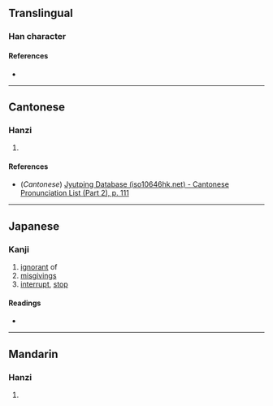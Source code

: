 {{character info}}
==Translingual==

===Han character===
{{Han char|rn=61|rad=心|as=14|sn=17|four=|canj=PPKO|ids=⿰忄疑}}

====References====
* {{Han ref|kx=0406.350|dkj=11374|dj=0747.280|hdz=42365.030|uh=61DD|ud=25053}}

----

==Cantonese==

===Hanzi===
{{yue-hanzi|jyut=[[ngoi6]], [[oi6]]|y=ngoi6, oi6}}

# {{rfdef|yue|sort=心14}}

====References====
* (''Cantonese'') [http://www.iso10646hk.net/jp/document/download.jsp Jyutping Database (iso10646hk.net) - Cantonese Pronunciation List (Part 2), p. 111]

----

==Japanese==

===Kanji===
{{ja-kanji|grade=|rs=心14}}

# [[ignorant]] of
# [[misgivings]]
# [[interrupt]], [[stop]]

====Readings====
* {{ja-readings
|on=がい, ぎ, ぎょく, ごき
}}

----

==Mandarin==

===Hanzi===
{{cmn-hanzi|pin=[[ài]] ([[ai4]])|wg=ai<sup>4</sup>}}

# {{rfdef|cmn|sort=心14}}